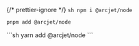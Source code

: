 
{/* prettier-ignore */}
<SelectableContent client:load syncKey="packageManager">
  <Fragment slot="npm">
    ```sh
    npm i @arcjet/node
    ```
    </Fragment>
  <Fragment slot="pnpm">
  ```sh
  pnpm add @arcjet/node
  ```
  </Fragment>
  <Fragment slot="yarn">
  ```sh
  yarn add @arcjet/node
  ```
  </Fragment>
</SelectableContent>
